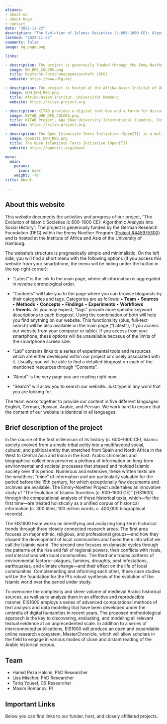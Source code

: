 ```yaml
---
aliases:
- about-us
- about-hugo
- contact
date: "2022-11-22"
description: "The Evolution of Islamic Societies (c.600-1600 CE): Algorithmic Analysis into Social History"
lastmod: "2022-11-22"
comments: false
image: bg_page.png

links:

- description: The project is generously funded through the Emmy Noether Program of the German Research Foundation.
  image: EN_DFG_COLORS.png
  title: Deutsche Forschungsgemeinschaft (DFG)
  website: https://www.dfg.de/

- description: The project is hosted at the Afrika-Asien Institut of Universität Hamburg, Hamburg, Germany
  image: UHH_UHH_RED.png
  title: Afrika-Asien Institut, Universität Hamburg
  website: https://kitab-project.org

- description: KITAB provides a digital tool-box and a forum for discussions about Arabic texts. We wish to empower users to explore Arabic texts in completely new ways and to expand the frontiers of knowledge about one of the world’s largest and most complex textual traditions.
  image: KITAB_UHH_DFG_COLORS.png
  title: KITAB Project, Aga Khan University International (London), Institute for the Study of Muslim Civilisations
  website: https://kitab-project.org

- description: The Open Islamicate Texts Initiative (OpenITI) is a multi-institutional effort led by researchers at the Aga Khan University’s Institute for the Study of Muslim Civilisations in London, Roshan Institute for Persian Studies at the University of Maryland, College Park, and Universität Hamburg that aims to develop the digital infrastructure for the study of Islamicate cultures.
  image: OpenITI_UHH_RED.png
  title: The Open Islamicate Texts Initiative (OpenITI)
  website: https://openiti.org/about

menu:
  main:
    params:
      icon: user
    weight: -70
title: About

---
```


## About this website

This website documents the activities and progress of our project, “The Evolution of Islamic Societies (c.600-1600 CE): Algorithmic Analysis into Social History”. The project is generously funded by the German Research Foundation (DFG) within the Emmy Noether Program ([Project #445975300](https://gepris.dfg.de/gepris/projekt/445975300?language=en)) and is hosted at the Institute of Africa and Asia of the University of Hamburg.

The website’s structure is pragmatically simple and minimalistic. On the left side, you will find a short menu with the following options (if you access this website from your smartphone, the menu will be hiding under the button in the top right corner):

- “Latest” is the link to the main page, where all information is aggregated in reverse chronological order.

-  “Contents” will take you to the page where you can browse blogposts by their categories and tags. Categories are as follows: • **Team** • **Sources** • **Methods** • **Concepts** • **Findings** • **Experiments** • **Workflows** • **Events**. As you may expect, “tags” provide more specific keyword  descriptions to each blogpost. Using the combination of both will help you find anything on our website. This functionality (plus, full-text search) will be also available on the main page (“Latest”), if you access our website from your computer or tablet. If you access from your smartphone, these options will be unavailable becasue of the limits of the smartphone screen size.

- “Lab” contains links to a series of experimental tools and resources which are either developed within our project or closely associated with it. Usually, you will be able to find a detailed blogpost on each of the mentioned resources through “Contents”.

- “About” is the very page you are reading right now.

- “Search” will allow you to search our website. Just type in any word that you are looking for.

The team works together to provide our content in five different languages: English, German, Russian, Arabic, and Persian. We work hard to ensure that the content of our website is identical in all languages.

## Brief description of the project

In the course of the first millennium of its history (c. 600–1600 CE), Islamic society evolved from a simple tribal polity into a multifaceted social, cultural, and political entity that stretched from Spain and North Africa in the West to Central Asia and India in the East. Arabic chronicles and biographical collections preserve a plethora of information on long-term environmental and societal processes that shaped and molded Islamic society over this period. Numerous and extensive, these written texts are the wealthiest “mine” of information and are particularly valuable for the period before the 15th century, for which exceptionally few documents and archives are available. The Emmy-Noether Project undertakes an innovative study of “The Evolution of Islamic Societies (c. 600-1600 CE)” [EIS1600] through the computational analysis of these historical texts, which—for the first time—are treated holistically as a unified corpus of historical information (c. 300 titles; 100 million words; c. 400,000 biographical records).

The EIS1600 team works on identifying and analyzing long-term historical trends through three closely connected research areas. The first area focuses on major ethnic, religious, and professional groups—and how they shaped the development of local communities and fused them into what we call the Islamic world. The second one focuses on dynastic cycles through the patterns of the rise and fall of regional powers, their conflicts with rivals, and interactions with local communities. The third one traces patterns of environmental factors—plagues, famines, droughts, pest infestations, earthquakes, and climate change—and their effect on the life of local communities. Complementing and informing each other, these case studies will be the foundation for the PI’s robust synthesis of the evolution of the Islamic world over the period under study.

To overcome the complexity and sheer volume of medieval Arabic historical sources, as well as to analyze them in an effective and reproducible manner, EIS1600 employs a series of advanced computational methods of text analysis and data modeling that have been developed under the umbrella of digital humanities in recent years. The proposed methodological approach is the key to discovering, evaluating, and modeling all relevant textual evidence at an unprecedented scale. In addition to a series of interconnected publications, EIS1600 will produce an open and expandable online research ecosystem, MasterChronicle, which will allow scholars in the field to engage in various modes of close and distant reading of the Arabic historical corpus.

## Team

- Hamid Reza Hakimi, PhD Researcher
- Lisa Mischer, PhD Researcher
- Tariq Yousef, CS Researcher
- Maxim Romanov, PI

## Important Links

Below you can find links to our funder, host, and closely affiliated projects.
